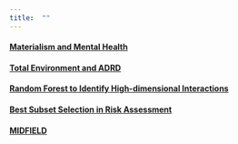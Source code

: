 ```yaml
---
title:  ""
---
```


#### [Materialism and Mental Health]()

#### [Total Environment and ADRD]()

#### [Random Forest to Identify High-dimensional Interactions]()

#### [Best Subset Selection in Risk Assessment]()

#### [MIDFIELD](https://r4miao.github.io/MIDFIELD/)
